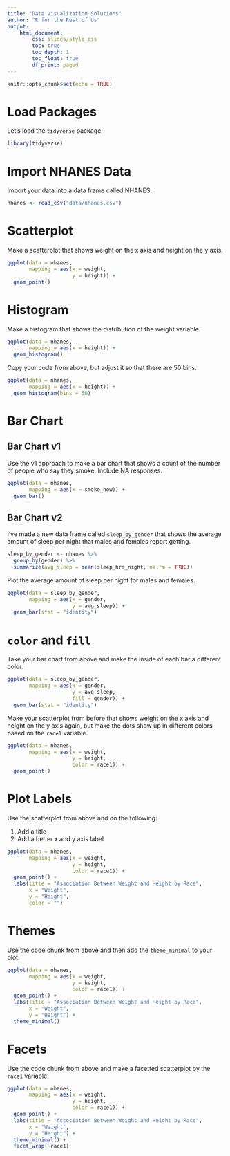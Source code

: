```yaml
---
title: "Data Visualization Solutions"
author: "R for the Rest of Us"
output: 
    html_document:
        css: slides/style.css
        toc: true
        toc_depth: 1
        toc_float: true
        df_print: paged
---
```



```r
knitr::opts_chunk$set(echo = TRUE)
```

# Load Packages

Let's load the `tidyverse` package. 

```r
library(tidyverse)
```

# Import NHANES Data

Import your data into a data frame called NHANES. 

```r
nhanes <- read_csv("data/nhanes.csv")
```


# Scatterplot

Make a scatterplot that shows weight on the x axis and height on the y axis.

```r
ggplot(data = nhanes,
       mapping = aes(x = weight,
                     y = height)) +
  geom_point()
```



# Histogram 

Make a histogram that shows the distribution of the weight variable.


```r
ggplot(data = nhanes,
       mapping = aes(x = height)) +
  geom_histogram()
```

Copy your code from above, but adjust it so that there are 50 bins.

```r
ggplot(data = nhanes,
       mapping = aes(x = height)) +
  geom_histogram(bins = 50)
```

# Bar Chart

## Bar Chart v1

Use the v1 approach to make a bar chart that shows a count of the number of people who say they smoke. Include NA responses.


```r
ggplot(data = nhanes,
       mapping = aes(x = smoke_now)) +
  geom_bar()
```



## Bar Chart v2

I've made a new data frame called `sleep_by_gender` that shows the average amount of sleep per night that males and females report getting. 

```r
sleep_by_gender <- nhanes %>% 
  group_by(gender) %>% 
  summarize(avg_sleep = mean(sleep_hrs_night, na.rm = TRUE)) 
```

Plot the average amount of sleep per night for males and females.

```r
ggplot(data = sleep_by_gender,
       mapping = aes(x = gender,
                     y = avg_sleep)) +
  geom_bar(stat = "identity")
```




# `color` and `fill`

Take your bar chart from above and make the inside of each bar a different color.

```r
ggplot(data = sleep_by_gender,
       mapping = aes(x = gender,
                     y = avg_sleep,
                     fill = gender)) +
  geom_bar(stat = "identity")
```

Make your scatterplot from before that shows weight on the x axis and height on the y axis again, but make the dots show up in different colors based on the `race1` variable.

```r
ggplot(data = nhanes,
       mapping = aes(x = weight,
                     y = height,
                     color = race1)) +
  geom_point()
```




# Plot Labels

Use the scatterplot from above and do the following:

1. Add a title
2. Add a better x and y axis label

```r
ggplot(data = nhanes,
       mapping = aes(x = weight,
                     y = height,
                     color = race1)) +
  geom_point() +
  labs(title = "Association Between Weight and Height by Race",
       x = "Weight",
       y = "Height",
       color = "")
```



# Themes

Use the code chunk from above and then add the `theme_minimal` to your plot.

```r
ggplot(data = nhanes,
       mapping = aes(x = weight,
                     y = height,
                     color = race1)) +
  geom_point() +
  labs(title = "Association Between Weight and Height by Race",
       x = "Weight",
       y = "Height") +
  theme_minimal()
```

# Facets

Use the code chunk from above and make a facetted scatterplot by the `race1` variable.

```r
ggplot(data = nhanes,
       mapping = aes(x = weight,
                     y = height,
                     color = race1)) +
  geom_point() +
  labs(title = "Association Between Weight and Height by Race",
       x = "Weight",
       y = "Height") +
  theme_minimal() +
  facet_wrap(~race1)
```

